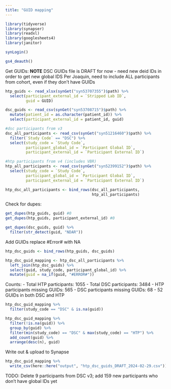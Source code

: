 ```yaml
---
title: "GUID mapping"
---
```


```r
library(tidyverse)
library(synapser)
library(readxl)
library(googlesheets4)
library(janitor)

synLogin()

gs4_deauth()
```

Get GUIDs:
**NOTE** DSC GUIDs file is DRAFT for now - need new deid IDs in order to get 
new global IDS
Per Joaquin, need to include ALL participants from cohort, even if they don't
have GUIDs
```r
htp_guids <- read_xlsx(synGet("syn53707355")$path) %>% 
  select(participant_external_id = `Stripped Lab ID`,
         guid = GUID)

dsc_guids <- read_csv(synGet("syn53708715")$path) %>%
  mutate(patient_id = as.character(patient_id)) %>% 
  select(participant_external_id = patient_id, guid)

#dsc participants from v3
dsc_all_participants <- read_csv(synGet("syn51216460")$path) %>% 
  filter(`Study Code` == "DSC") %>% 
  select(study_code = `Study Code`,
         participant_global_id = `Participant Global ID`,
         participant_external_id = `Participant External ID`)

#htp participants from v4 (includes VBR)
htp_all_participants <- read_csv(synGet("syn52399152")$path) %>% 
  select(study_code = `Study Code`,
         participant_global_id = `Participant Global ID`,
         participant_external_id = `Participant External ID`)

htp_dsc_all_participants <- bind_rows(dsc_all_participants,
                                      htp_all_participants)
```

Check for dupes:
```r
get_dupes(htp_guids, guid) #0
get_dupes(htp_guids, participant_external_id) #0

get_dupes(dsc_guids, guid) %>%
  filter(str_detect(guid, "NDAR"))
```

Add GUIDs
replace #Error# with NA
```r
htp_dsc_guids <- bind_rows(htp_guids, dsc_guids)

htp_dsc_guid_mapping <- htp_dsc_all_participants %>% 
  left_join(htp_dsc_guids) %>% 
  select(guid, study_code, participant_global_id) %>% 
  mutate(guid = na_if(guid, "#ERROR#"))
```

Counts:
- Total HTP participants: 1055
- Total DSC participants: 3484
- HTP participants missing GUIDs: 565
- DSC participants missing GUIDs: 68
- 52 GUIDs in both DSC and HTP

```r
htp_dsc_guid_mapping %>% 
  filter(study_code == "DSC" & is.na(guid))

htp_dsc_guid_mapping %>%
  filter(!is.na(guid)) %>% 
  group_by(guid) %>% 
  filter(min(study_code) == "DSC" & max(study_code) == "HTP") %>% 
  add_count(guid) %>% 
  arrange(desc(n), guid)
```

Write out & upload to Synapse
```r
htp_dsc_guid_mapping %>% 
  write_csv(here::here("output", "htp_dsc_guids_DRAFT_2024-02-29.csv"))
```


TODO: Delete 9 participants from DSC v3; add 159 new participants who don't have global IDs yet





